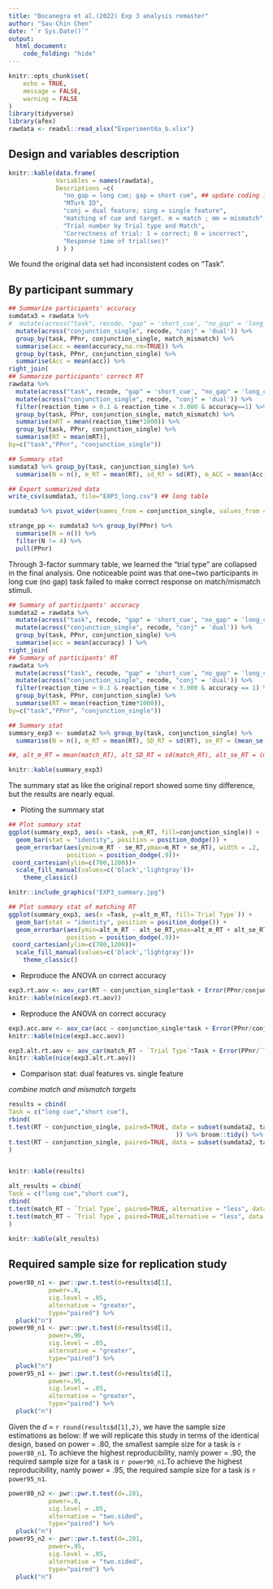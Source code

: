 ```yaml
---
title: "Bocanegra et al.(2022) Exp 3 analysis remaster"
author: "Sau-Chin Chen"
date: "`r Sys.Date()`"
output: 
  html_document:
    code_folding: "hide"
---
```


```r
knitr::opts_chunk$set(
	echo = TRUE,
	message = FALSE,
	warning = FALSE
)
library(tidyverse)
library(afex)
rawdata <- readxl::read_xlsx("Experiment6a_b.xlsx")
```



## Design and variables description

```r
knitr::kable(data.frame(
             Variables = names(rawdata), 
             Descriptions =c(
               "no_gap = long cue; gap = short cue", ## update coding in the data set
               "MTurk ID",
               "conj = dual feature; sing = single feature",
               "matching of cue and target. m = match ; mm = mismatch",
               "Trial number by Trial type and Match",
               "Correctness of trial: 1 = correct; 0 = incorrect",
               "Response time of trial(sec)"
             ) ) )
```

We found the original data set had inconsistent codes on "Task".

## By participant summary

```r
## Summarize participants' accuracy
sumdata3 = rawdata %>% 
#  mutate(across("task", recode, "gap" = 'short_cue', "no_gap" = 'long_cue' )) %>%
  mutate(across("conjunction_single", recode, "conj" = 'dual')) %>%
  group_by(task, PPnr, conjunction_single, match_mismatch) %>%
  summarise(acc = mean(accuracy,na.rm=TRUE)) %>%
  group_by(task, PPnr, conjunction_single) %>%
  summarise(Acc = mean(acc)) %>%
right_join(
## Summarize participants' correct RT
rawdata %>%  
  mutate(across("task", recode, "gap" = 'short_cue', "no_gap" = 'long_cue' )) %>%
  mutate(across("conjunction_single", recode, "conj" = 'dual')) %>%
  filter(reaction_time > 0.1 & reaction_time < 3.000 & accuracy==1) %>%
  group_by(task, PPnr, conjunction_single, match_mismatch) %>%
  summarise(mRT = mean(reaction_time*1000)) %>%
  group_by(task, PPnr, conjunction_single) %>%
  summarise(RT = mean(mRT)),
by=c("task","PPnr", "conjunction_single"))

## Summary stat
sumdata3 %>% group_by(task, conjunction_single) %>%
  summarise(N = n(), m_RT = mean(RT), sd_RT = sd(RT), m_ACC = mean(Acc), sd_ACC = sd(Acc)) %>% knitr::kable(caption = "Exp3 result summary: three factors")

## Export summarized data 
write_csv(sumdata3, file="EXP3_long.csv") ## long table

sumdata3 %>% pivot_wider(names_from = conjunction_single, values_from = c(RT,Acc)) %>% write_csv(file="EXP3_wide.csv") ## wide table

strange_pp <- sumdata3 %>% group_by(PPnr) %>%
  summarise(N = n()) %>%
  filter(N != 4) %>%
  pull(PPnr)
```


Through 3-factor summary table, we learned the "trial type" are collapsed in the final analysis. One noticeable point was that one~two participants in long cue (no gap) task failed to make correct response on match/mismatch stimuli.

```r
## Summary of participants' accuracy
sumdata2 = rawdata %>% 
  mutate(across("task", recode, "gap" = 'short_cue', "no_gap" = 'long_cue' )) %>%
  mutate(across("conjunction_single", recode, "conj" = 'dual')) %>%
  group_by(task, PPnr, conjunction_single) %>%
  summarise(acc = mean(accuracy) ) %>%
right_join(
## Summary of participants' RT
rawdata %>%  
  mutate(across("task", recode, "gap" = 'short_cue', "no_gap" = 'long_cue' )) %>%
  mutate(across("conjunction_single", recode, "conj" = 'dual')) %>%
  filter(reaction_time > 0.1 & reaction_time < 3.000 & accuracy == 1) %>%
  group_by(task, PPnr, conjunction_single) %>%
  summarise(RT = mean(reaction_time*1000)),
by=c("task","PPnr", "conjunction_single")) 

## Summary stat
summary_exp3 <- sumdata2 %>% group_by(task, conjunction_single) %>%
  summarise(N = n(), m_RT = mean(RT), SD_RT = sd(RT), se_RT = (mean_se(RT)[,3] - mean_se(RT)[,2] ), m_ACC = mean(acc,na.rm=TRUE), SD_ACC = sd(acc,na.rm=TRUE))

##, alt_m_RT = mean(match_RT), alt_SD_RT = sd(match_RT), alt_se_RT = (mean_se(match_RT)[,3] - mean_se(match_RT)[,2] )

knitr::kable(summary_exp3)
```

The summary stat as like the original report showed some tiny difference, but the results are nearly equal.

- Ploting the summary stat

```r
## Plot summary stat
ggplot(summary_exp3, aes(x =task, y=m_RT, fill=conjunction_single)) +
  geom_bar(stat = "identity", position = position_dodge()) + 
  geom_errorbar(aes(ymin=m_RT - se_RT,ymax=m_RT + se_RT), width = .2,
                position = position_dodge(.9))+ 
 coord_cartesian(ylim=c(700,1200))+ 
  scale_fill_manual(values=c('black','lightgray'))+
    theme_classic()
```


```r
knitr::include_graphics("EXP3_summary.jpg")
```


```r
## Plot summary stat of matching RT
ggplot(summary_exp3, aes(x =Task, y=alt_m_RT, fill=`Trial Type`)) +
  geom_bar(stat = "identity", position = position_dodge()) + 
  geom_errorbar(aes(ymin=alt_m_RT - alt_se_RT,ymax=alt_m_RT + alt_se_RT), width = .2,
                position = position_dodge(.9))+ 
 coord_cartesian(ylim=c(700,1200))+ 
  scale_fill_manual(values=c('black','lightgray'))+
    theme_classic()
```



- Reproduce the ANOVA on correct accuracy

```r
exp3.rt.aov <- aov_car(RT ~ conjunction_single*task + Error(PPnr/conjunction_single), data=sumdata2, anova_table = list(correction="none", es="pes"))
knitr::kable(nice(exp3.rt.aov))
```

- Reproduce the ANOVA on correct accuracy

```r
exp3.acc.aov <- aov_car(acc ~ conjunction_single*task + Error(PPnr/conjunction_single), data=sumdata2, anova_table = list(correction="none", es="pes"))
knitr::kable(nice(exp3.acc.aov))

```

<!---
- ANOVA on match responses
--->

```r
exp3.alt.rt.aov <- aov_car(match_RT ~ `Trial Type`*Task + Error(PPnr/`Trial Type`), data=sumdata2, anova_table = list(correction="none", es="pes"))
knitr::kable(nice(exp3.alt.rt.aov))

```


- Comparison stat: dual features vs. single feature

*combine match and mismatch targets*

```r
results = cbind(
Task = c("long cue","short cue"),
rbind(
t.test(RT ~ conjunction_single, paired=TRUE, data = subset(sumdata2, task == "long_cue" #& PPnr != strange_pp                                              
                                              )) %>% broom::tidy() %>% mutate(d = abs(statistic/sqrt(parameter+1))),
t.test(RT ~ conjunction_single, paired=TRUE, data = subset(sumdata2, task == "short_cue")) %>% broom::tidy() %>% mutate(d = abs(statistic/sqrt(parameter+1))))
)


knitr::kable(results)
```

<!---*only match targets* --->

```r
alt_results = cbind(
Task = c("long cue","short cue"),
rbind(
t.test(match_RT ~ `Trial Type`, paired=TRUE, alternative = "less", data = subset(sumdata2, Task == "no gap" & PPnr != strange_pp)) %>% broom::tidy() %>% mutate(d = abs(statistic/sqrt(parameter+1))),
t.test(match_RT ~ `Trial Type`, paired=TRUE,alternative = "less", data = subset(sumdata2, Task == "gap")) %>% broom::tidy() %>% mutate(d = abs(statistic/sqrt(parameter+1))))
)

knitr::kable(alt_results)
```

## Required sample size for replication study

```r
power80_n1 <- pwr::pwr.t.test(d=results$d[1],
           power=.8,
           sig.level = .05,
           alternative = "greater",
           type="paired") %>%
  pluck("n")
power90_n1 <- pwr::pwr.t.test(d=results$d[1],
           power=.90,
           sig.level = .05,
           alternative = "greater",
           type="paired") %>%
  pluck("n")
power95_n1 <- pwr::pwr.t.test(d=results$d[1],
           power=.95,
           sig.level = .05,
           alternative = "greater",
           type="paired") %>%
  pluck("n")

```

Given the *d* = `r round(results$d[1],2)`, we have the sample size estimations as below: 
If we will replicate this study in terms of the identical design, based on power = .80, the smallest sample size for a task is `r power80_n1`. To achieve the highest reproducibility, namly power = .90, the required sample size for a task is `r power90_n1`.To achieve the highest reproducibility, namly power = .95, the required sample size for a task is `r power95_n1`.


```r
power80_n2 <- pwr::pwr.t.test(d=.281,
           power=.8,
           sig.level = .05,
           alternative = "two.sided",
           type="paired") %>%
  pluck("n")
power95_n2 <- pwr::pwr.t.test(d=.281,
           power=.95,
           sig.level = .05,
           alternative = "two.sided",
           type="paired") %>%
  pluck("n")

```

<!---Given the *d* = 0.281, we have the sample size estimations as below: 
If we will replicate this study in terms of the identical design, based on power = .80, the smallest sample size for a task is . To achieve the highest reproducibility, namly power = .95, the required sample size for a task is . --->

